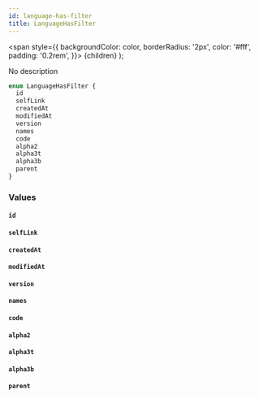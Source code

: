 ```yaml
---
id: language-has-filter
title: LanguageHasFilter
---
```


<span
style={{
      backgroundColor: color,
      borderRadius: '2px',
      color: '#fff',
      padding: '0.2rem',
    }}>
{children}
</span>
);

No description

```graphql
enum LanguageHasFilter {
  id
  selfLink
  createdAt
  modifiedAt
  version
  names
  code
  alpha2
  alpha3t
  alpha3b
  parent
}
```

### Values

#### `id`

#### `selfLink`

#### `createdAt`

#### `modifiedAt`

#### `version`

#### `names`

#### `code`

#### `alpha2`

#### `alpha3t`

#### `alpha3b`

#### `parent`
